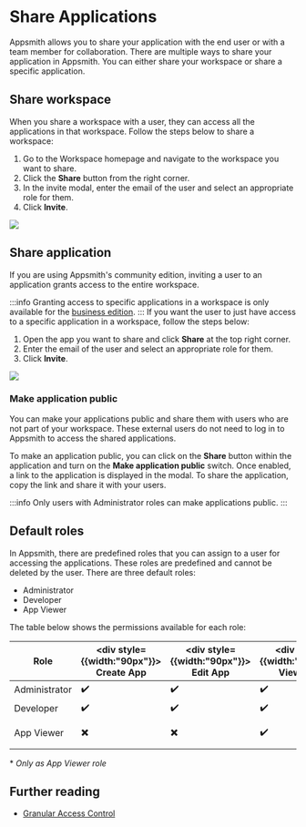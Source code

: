 

# Share Applications

Appsmith allows you to share your application with the end user or with a team member for collaboration. There are multiple ways to share your application in Appsmith. You can either share your workspace or share a specific application.

## Share workspace

When you share a workspace with a user, they can access all the applications in that workspace. Follow the steps below to share a workspace:
1. Go to the Workspace homepage and navigate to the workspace you want to share.
2. Click the **Share** button from the right corner.
3. In the invite modal, enter the email of the user and select an appropriate role for them.
3. Click **Invite**.

![](/img/Share_workspace.png)

## Share application

If you are using Appsmith's community edition, inviting a user to an application grants access to the entire workspace.

:::info
Granting access to specific applications in a workspace is only available for the [business edition](https://www.appsmith.com/pricing).
:::
If you want the user to just have access to a specific application in a workspace, follow the steps below:

1. Open the app you want to share and click **Share** at the top right corner.
2. Enter the email of the user and select an appropriate role for them.
3. Click **Invite**.

![](/img/share_application.png)


### Make application public

You can make your applications public and share them with users who are not part of your workspace. These external users do not need to log in to Appsmith to access the shared applications.

To make an application public, you can click on the **Share** button within the application and turn on the **Make application public** switch. Once enabled, a link to the application is displayed in the modal. To share the application, copy the link and share it with your users.

:::info
Only users with Administrator roles can make applications public.
:::

## Default roles

In Appsmith, there are predefined roles that you can assign to a user for accessing the applications. These roles are predefined and cannot be deleted by the user. There are three default roles:

- Administrator
- Developer 
- App Viewer 

The table below shows the permissions available for each role:

|Role           |	<div style= {{width:"90px"}}> Create App </div> | <div style= {{width:"90px"}}> Edit App </div>   |<div style= {{width:"90px"}}> View App </div> | <div style= {{width:"140px"}}> Make App Public </div> | <div style= {{width:"100px"}}> Invite Users </div>   | <div style= {{width:"120px"}}> Manage Users </div>  |
|---------------|-------------------|------------------|-------------------|-----------------  |-------------------|---------------------|
| Administrator |	:heavy_check_mark:|:heavy_check_mark:|:heavy_check_mark: |:heavy_check_mark: |:heavy_check_mark: |	:heavy_check_mark: |
|Developer      | :heavy_check_mark:|:heavy_check_mark:|:heavy_check_mark: |	:heavy_multiplication_x:              |:heavy_check_mark: |	:heavy_multiplication_x:                |
|App Viewer     |	:heavy_multiplication_x:               |:heavy_multiplication_x:               |:heavy_check_mark:|           :heavy_multiplication_x:     |:heavy_check_mark: * (only as App Viewer role)|	:heavy_multiplication_x:|

\* *Only as App Viewer role*

## Further reading

- [Granular Access Control](/advanced-concepts/granular-access-control)